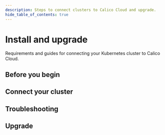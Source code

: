 ```yaml
---
description: Steps to connect clusters to Calico Cloud and upgrade.
hide_table_of_contents: true
---
```



# Install and upgrade

Requirements and guides for connecting your Kubernetes cluster to Calico Cloud.

## Before you begin

<DocCardLinkLayout>
  <DocCardLink docId='get-started/cc-arch-diagram' />
  <DocCardLink docId='get-started/connect-cluster' />
  <DocCardLink docId='get-started/system-requirements' />
  <DocCardLink docId='get-started/prepare-cluster' />
  <DocCardLink docId='get-started/windows-limitations' />
</DocCardLinkLayout>

## Connect your cluster

<DocCardLinkLayout>
  <DocCardLink docId='get-started/install-cluster' />
  <DocCardLink docId='get-started/setup-private-registry' />
  <DocCardLink docId='get-started/install-private-registry' />
  <DocCardLink docId='get-started/install-automated' />
  <DocCardLink docId='get-started/prepare-cluster' />
</DocCardLinkLayout>

## Troubleshooting

<DocCardLinkLayout>
  <DocCardLink docId='get-started/operator-checklist' />
  <DocCardLink docId='get-started/checklist' />
</DocCardLinkLayout>

## Upgrade

<DocCardLinkLayout>
  <DocCardLink docId='get-started/upgrade-cluster' />
</DocCardLinkLayout>